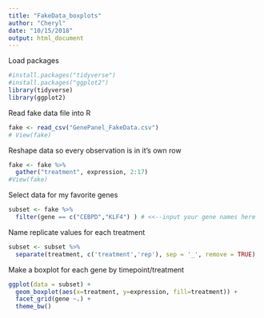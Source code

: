 ```yaml
---
title: "FakeData_boxplots"
author: "Cheryl"
date: "10/15/2018"
output: html_document
---
```

Load packages
```r
#install.packages("tidyverse")
#install.packages("ggplot2")
library(tidyverse)
library(ggplot2)
```

Read fake data file into R
```r
fake <- read_csv("GenePanel_FakeData.csv")
# View(fake)
```
Reshape data so every observation is in it's own row
```r
fake <- fake %>% 
  gather("treatment", expression, 2:17) 
#View(fake)
```

Select data for my favorite genes
```r
subset <- fake %>% 
  filter(gene == c("CEBPD","KLF4") ) # <<--input your gene names here
```

Name replicate values for each treatment
```r
subset <- subset %>%
  separate(treatment, c('treatment','rep'), sep = '_', remove = TRUE) 
```


Make a boxplot for each gene by timepoint/treatment
```r
ggplot(data = subset) + 
  geom_boxplot(aes(x=treatment, y=expression, fill=treatment)) +
  facet_grid(gene ~.) +
  theme_bw()
```




